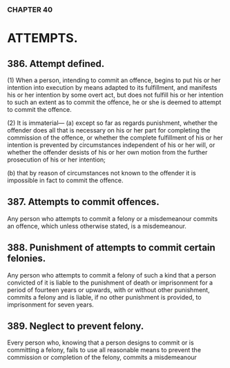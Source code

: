 ### CHAPTER 40

# ATTEMPTS.

## 386. Attempt defined.
(1) When a person, intending to commit an offence, begins to put his
or her intention into execution by means adapted to its fulfillment, and
manifests his or her intention by some overt act, but does not fulfill his or her
intention to such an extent as to commit the offence, he or she is deemed to
attempt to commit the offence.

(2) It is immaterial—
(a) except so far as regards punishment, whether the offender does
all that is necessary on his or her part for completing the
commission of the offence, or whether the complete fulfillment
of his or her intention is prevented by circumstances independent
of his or her will, or whether the offender desists of his or her
own motion from the further prosecution of his or her intention;

(b) that by reason of circumstances not known to the offender it is
impossible in fact to commit the offence.

## 387. Attempts to commit offences.
Any person who attempts to commit a felony or a misdemeanour commits an
offence, which unless otherwise stated, is a misdemeanour.

## 388. Punishment of attempts to commit certain felonies.
Any person who attempts to commit a felony of such a kind that a person
convicted of it is liable to the punishment of death or imprisonment for a
period of fourteen years or upwards, with or without other punishment,
commits a felony and is liable, if no other punishment is provided, to
imprisonment for seven years.

## 389. Neglect to prevent felony.
Every person who, knowing that a person designs to commit or is committing
a felony, fails to use all reasonable means to prevent the commission or
completion of the felony, commits a misdemeanour